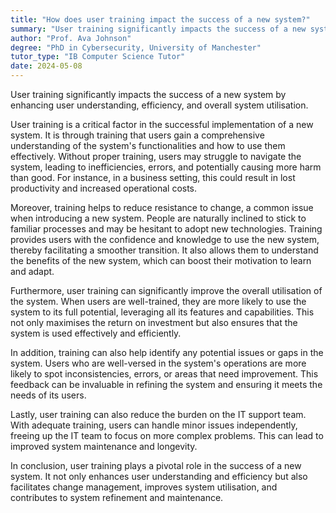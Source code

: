 ```yaml
---
title: "How does user training impact the success of a new system?"
summary: "User training significantly impacts the success of a new system by enhancing user understanding, efficiency, and overall system utilisation."
author: "Prof. Ava Johnson"
degree: "PhD in Cybersecurity, University of Manchester"
tutor_type: "IB Computer Science Tutor"
date: 2024-05-08
---
```


User training significantly impacts the success of a new system by enhancing user understanding, efficiency, and overall system utilisation.

User training is a critical factor in the successful implementation of a new system. It is through training that users gain a comprehensive understanding of the system's functionalities and how to use them effectively. Without proper training, users may struggle to navigate the system, leading to inefficiencies, errors, and potentially causing more harm than good. For instance, in a business setting, this could result in lost productivity and increased operational costs.

Moreover, training helps to reduce resistance to change, a common issue when introducing a new system. People are naturally inclined to stick to familiar processes and may be hesitant to adopt new technologies. Training provides users with the confidence and knowledge to use the new system, thereby facilitating a smoother transition. It also allows them to understand the benefits of the new system, which can boost their motivation to learn and adapt.

Furthermore, user training can significantly improve the overall utilisation of the system. When users are well-trained, they are more likely to use the system to its full potential, leveraging all its features and capabilities. This not only maximises the return on investment but also ensures that the system is used effectively and efficiently.

In addition, training can also help identify any potential issues or gaps in the system. Users who are well-versed in the system's operations are more likely to spot inconsistencies, errors, or areas that need improvement. This feedback can be invaluable in refining the system and ensuring it meets the needs of its users.

Lastly, user training can also reduce the burden on the IT support team. With adequate training, users can handle minor issues independently, freeing up the IT team to focus on more complex problems. This can lead to improved system maintenance and longevity.

In conclusion, user training plays a pivotal role in the success of a new system. It not only enhances user understanding and efficiency but also facilitates change management, improves system utilisation, and contributes to system refinement and maintenance.
    
